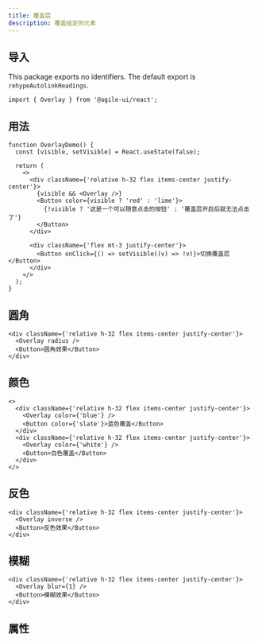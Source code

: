 ```yaml
---
title: 覆盖层
description: 覆盖给定的元素
---
```


## 导入

This package exports no identifiers. The default export is `rehypeAutolinkHeadings`.

```tsx
import { Overlay } from '@agile-ui/react';
```

## 用法

```tsx preview editable
function OverlayDemo() {
  const [visible, setVisible] = React.useState(false);

  return (
    <>
      <div className={'relative h-32 flex items-center justify-center'}>
        {visible && <Overlay />}
        <Button color={visible ? 'red' : 'lime'}>
          {!visible ? '这是一个可以随意点击的按钮' : '覆盖层开启后就无法点击了'}
        </Button>
      </div>

      <div className={'flex mt-3 justify-center'}>
        <Button onClick={() => setVisible((v) => !v)}>切换覆盖层</Button>
      </div>
    </>
  );
}
```

## 圆角

```tsx preview editable
<div className={'relative h-32 flex items-center justify-center'}>
  <Overlay radius />
  <Button>圆角效果</Button>
</div>
```

## 颜色

```tsx preview editable
<>
  <div className={'relative h-32 flex items-center justify-center'}>
    <Overlay color={'blue'} />
    <Button color={'slate'}>蓝色覆盖</Button>
  </div>
  <div className={'relative h-32 flex items-center justify-center'}>
    <Overlay color={'white'} />
    <Button>白色覆盖</Button>
  </div>
</>
```

## 反色

```tsx preview editable
<div className={'relative h-32 flex items-center justify-center'}>
  <Overlay inverse />
  <Button>反色效果</Button>
</div>
```

## 模糊

```tsx preview editable
<div className={'relative h-32 flex items-center justify-center'}>
  <Overlay blur={1} />
  <Button>模糊效果</Button>
</div>
```

## 属性
